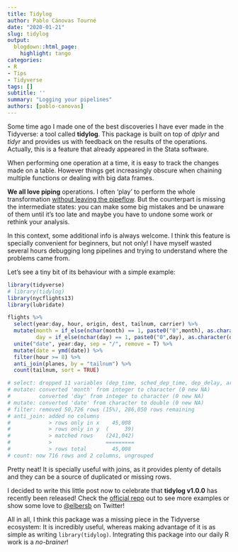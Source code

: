 ```yaml
---
title: Tidylog
author: Pablo Cánovas Tourné
date: "2020-01-21"
slug: tidylog
output:
  blogdown::html_page:
    highlight: tango
categories:
- R
- Tips
- Tidyverse
tags: []
subtitle: ''
summary: "Logging your pipelines"
authors: [pablo-canovas]
---
```


Some time ago I made one of the best discoveries I have ever made in the Tidyverse: a tool called **tidylog**.
This package is built on top of *dplyr* and *tidyr* and provides us with feedback on the results of the operations. Actually, this is a feature that already appeared in the Stata software.


When performing one operation at a time, it is easy to track the changes made on a table.
However things get increasingly obscure when chaining multiple functions or dealing with big data frames. 

**We all love piping** operations. I often 'play' to perform the whole transformation [without leaving the pipeflow](../Conditional-pipes). But the counterpart is missing the intermediate states: you can make some big mistakes and be unaware of them until it's too late and maybe you have to undone some work or rethink your analysis.

In this context, some additional info is always welcome. I think this feature is specially convenient for beginners, but not only! I have myself wasted several hours debugging long pipelines and trying to understand where the problems came from.

Let's see a tiny bit of its behaviour with a simple example:
  
```r
library(tidyverse)
# library(tidylog)
library(nycflights13)
library(lubridate)
```
  
```r
flights %>% 
  select(year:day, hour, origin, dest, tailnum, carrier) %>% 
  mutate(month = if_else(nchar(month) == 1, paste0("0",month), as.character(month)),
         day = if_else(nchar(day) == 1, paste0("0",day), as.character(day))) %>% 
  unite("date", year:day, sep = "/", remove = T) %>% 
  mutate(date = ymd(date)) %>% 
  filter(hour >= 8) %>% 
  anti_join(planes, by = "tailnum") %>% 
  count(tailnum, sort = TRUE) 

# select: dropped 11 variables (dep_time, sched_dep_time, dep_delay, arr_time, sched_arr_time, …)
# mutate: converted 'month' from integer to character (0 new NA)
#         converted 'day' from integer to character (0 new NA)
# mutate: converted 'date' from character to double (0 new NA)
# filter: removed 50,726 rows (15%), 286,050 rows remaining
# anti_join: added no columns
#            > rows only in x    45,008
#            > rows only in y  (     39)
#            > matched rows    (241,042)
#            >                 =========
#            > rows total        45,008
# count: now 716 rows and 2 columns, ungrouped
```

Pretty neat! It is specially useful with joins, as it provides plenty of details and they can be a source of duplicated or missing rows.

I decided to write this little post now to celebrate that **tidylog v1.0.0** has recently been released! Check the [official repo](https://github.com/elbersb/tidylog) out to see more examples or show some love to [\@elbersb](https://twitter.com/elbersb) on Twitter!

All in all, I think this package was a missing piece in the Tidyverse ecosystem: It is incredibly useful, whereas making advantage of it is as simple as writing ```library(tidylog)```. Integrating this package into our daily R work is a *no-brainer*!

